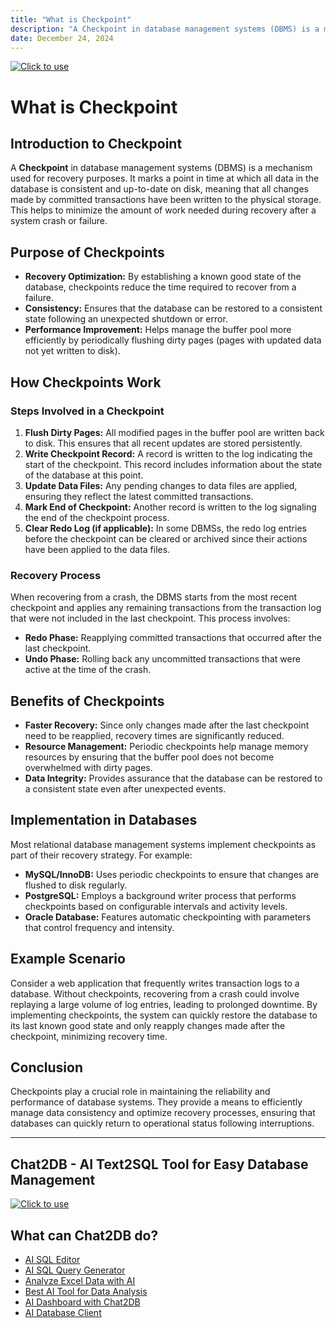 ```yaml
---
title: "What is Checkpoint"
description: "A Checkpoint in database management systems (DBMS) is a mechanism used for recovery purposes. It marks a point in time at which all data in the database is consistent and up-to-date on disk"
date: December 24, 2024
---
```

[![Click to use](/image/blog/bg/chat2db1.png)](https://app.chat2db.ai/)
# What is Checkpoint

## Introduction to Checkpoint

A **Checkpoint** in database management systems (DBMS) is a mechanism used for recovery purposes. It marks a point in time at which all data in the database is consistent and up-to-date on disk, meaning that all changes made by committed transactions have been written to the physical storage. This helps to minimize the amount of work needed during recovery after a system crash or failure.

## Purpose of Checkpoints

- **Recovery Optimization:** By establishing a known good state of the database, checkpoints reduce the time required to recover from a failure.
- **Consistency:** Ensures that the database can be restored to a consistent state following an unexpected shutdown or error.
- **Performance Improvement:** Helps manage the buffer pool more efficiently by periodically flushing dirty pages (pages with updated data not yet written to disk).

## How Checkpoints Work

### Steps Involved in a Checkpoint

1. **Flush Dirty Pages:** All modified pages in the buffer pool are written back to disk. This ensures that all recent updates are stored persistently.
2. **Write Checkpoint Record:** A record is written to the log indicating the start of the checkpoint. This record includes information about the state of the database at this point.
3. **Update Data Files:** Any pending changes to data files are applied, ensuring they reflect the latest committed transactions.
4. **Mark End of Checkpoint:** Another record is written to the log signaling the end of the checkpoint process.
5. **Clear Redo Log (if applicable):** In some DBMSs, the redo log entries before the checkpoint can be cleared or archived since their actions have been applied to the data files.

### Recovery Process

When recovering from a crash, the DBMS starts from the most recent checkpoint and applies any remaining transactions from the transaction log that were not included in the last checkpoint. This process involves:

- **Redo Phase:** Reapplying committed transactions that occurred after the last checkpoint.
- **Undo Phase:** Rolling back any uncommitted transactions that were active at the time of the crash.

## Benefits of Checkpoints

- **Faster Recovery:** Since only changes made after the last checkpoint need to be reapplied, recovery times are significantly reduced.
- **Resource Management:** Periodic checkpoints help manage memory resources by ensuring that the buffer pool does not become overwhelmed with dirty pages.
- **Data Integrity:** Provides assurance that the database can be restored to a consistent state even after unexpected events.

## Implementation in Databases

Most relational database management systems implement checkpoints as part of their recovery strategy. For example:

- **MySQL/InnoDB:** Uses periodic checkpoints to ensure that changes are flushed to disk regularly.
- **PostgreSQL:** Employs a background writer process that performs checkpoints based on configurable intervals and activity levels.
- **Oracle Database:** Features automatic checkpointing with parameters that control frequency and intensity.

## Example Scenario

Consider a web application that frequently writes transaction logs to a database. Without checkpoints, recovering from a crash could involve replaying a large volume of log entries, leading to prolonged downtime. By implementing checkpoints, the system can quickly restore the database to its last known good state and only reapply changes made after the checkpoint, minimizing recovery time.

## Conclusion

Checkpoints play a crucial role in maintaining the reliability and performance of database systems. They provide a means to efficiently manage data consistency and optimize recovery processes, ensuring that databases can quickly return to operational status following interruptions.

---

## Chat2DB - AI Text2SQL Tool for Easy Database Management

[![Click to use](/image/blog/chat2db.png)](https://app.chat2db.ai/)

## What can Chat2DB do?

- [AI SQL Editor](https://chat2db.ai/feature/AI%20SQL%20Editor)
- [AI SQL Query Generator](https://chat2db.ai/feature/AI%20SQL%20Query%20Generator)
- [Analyze Excel Data with AI](https://chat2db.ai/feature/Analyze%20Excel%20Data%20with%20AI)
- [Best AI Tool for Data Analysis](https://chat2db.ai/feature/Best%20AI%20Tool%20for%20Data%20Analysis)
- [AI Dashboard with Chat2DB](https://chat2db.ai/feature/AI%20Dashboard%20with%20Chat2DB)
- [AI Database Client](https://chat2db.ai/feature/AI%20Database%20Client)
